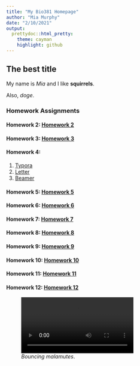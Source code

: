 ```yaml
---
title: "My Bio381 Homepage"
author: "Mia Murphy"
date: "2/10/2021"
output:
  prettydoc::html_pretty:
    theme: cayman
    highlight: github
---
```

## The best title

My name is *Mia* and I like **squirrels**.

Also, *doge*.

### Homework Assignments

#### Homework 2: [Homework 2](Homework/Homework_02.html)

#### Homework 3: [Homework 3](Homework/Homework_03.html)

#### Homework 4: 
1. [Typora](Homework/Homework_04.html)
2. [Letter](Homework/Homework_04Letter.pdf)
3. [Beamer](Homework/Homework_04Beamer.pdf)

#### Homework 5: [Homework 5](Homework/Homework_052.html)

#### Homework 6: [Homework 6](Homework/Homework_062.html)

#### Homework 7: [Homework 7](Homework/Homework_07.html)

#### Homework 8: [Homework 8](Homework/Homework_08.html)

#### Homework 9: [Homework 9](Homework/Homework_09.html)

#### Homework 10: [Homework 10](Homework/Homework_10.html)

#### Homework 11: [Homework 11](Homework/Homework_11.html)

#### Homework 12: [Homework 12](Homework/Homework_12.html)


![*Bouncing malamutes*.](https://raw.githubusercontent.com/nightskyfirefly/MurphyBio381/main/Images/malamutes.mp4)
